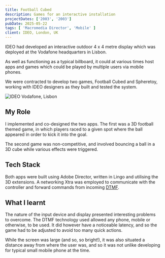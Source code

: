 ```yaml
---
title: Football Cubed
description: Games for an interactive installation
projectDates: ['2003', '2003']
pubDate: 2025-05-22
tags: [ 'Macromedia Director', 'Mobile' ]
client: IDEO, London, UK
---
```



IDEO had developed an interactive outdoor 4 x 4 metre display which was deployed 
at the Vodafone headquarters in Lisbon.

As well as functioning as a typical billboard, it could at various times host apps 
and games which could be played by multiple users via mobile phones.

We were contracted to develop two games, Football Cubed and Spheretoy, working with IDEO designers 
as they built and tested the system.

![IDEO Vodafone, Lisbon](file:///media/cube.jpg)


## My Role

I implemented and co-designed the two apps. The first was a 3D football themed game, 
in which players raced to a given spot where the ball appeared in order to kick it 
into the goal. 

The second game was non-competitive, and involved bouncing a ball in a 3D cube while 
various effects were triggered.


## Tech Stack

Both apps were built using Adobe Director, written in Lingo and utilising the 3D 
extensions. A networking Xtra was employed to communicate with the controller and 
forward commands from incoming 
[DTMF](https://en.wikipedia.org/wiki/Dual-tone_multi-frequency_signaling).


## What I learnt

The nature of the input device and display presented interesting problems to overcome. 
The DTMF technology used allowed any phone, mobile or otherwise, to be used. It did 
however have a noticeable latency, and so the game had to be adjusted to avoid too many 
quick actions.

While the screen was large (and so, so bright!), it was also situated a distance away 
from where the user was, and so it was not unlike developing for typical small mobile 
phone at the time.

